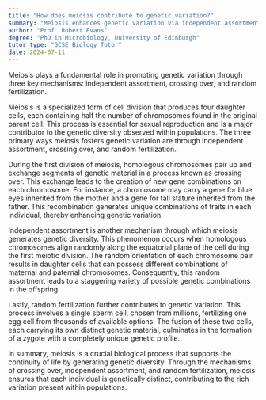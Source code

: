 ```yaml
---
title: "How does meiosis contribute to genetic variation?"
summary: "Meiosis enhances genetic variation via independent assortment, crossing over, and random fertilization, leading to diverse genetic combinations in offspring."
author: "Prof. Robert Evans"
degree: "PhD in Microbiology, University of Edinburgh"
tutor_type: "GCSE Biology Tutor"
date: 2024-07-11
---
```


Meiosis plays a fundamental role in promoting genetic variation through three key mechanisms: independent assortment, crossing over, and random fertilization.

Meiosis is a specialized form of cell division that produces four daughter cells, each containing half the number of chromosomes found in the original parent cell. This process is essential for sexual reproduction and is a major contributor to the genetic diversity observed within populations. The three primary ways meiosis fosters genetic variation are through independent assortment, crossing over, and random fertilization.

During the first division of meiosis, homologous chromosomes pair up and exchange segments of genetic material in a process known as crossing over. This exchange leads to the creation of new gene combinations on each chromosome. For instance, a chromosome may carry a gene for blue eyes inherited from the mother and a gene for tall stature inherited from the father. This recombination generates unique combinations of traits in each individual, thereby enhancing genetic variation.

Independent assortment is another mechanism through which meiosis generates genetic diversity. This phenomenon occurs when homologous chromosomes align randomly along the equatorial plane of the cell during the first meiotic division. The random orientation of each chromosome pair results in daughter cells that can possess different combinations of maternal and paternal chromosomes. Consequently, this random assortment leads to a staggering variety of possible genetic combinations in the offspring.

Lastly, random fertilization further contributes to genetic variation. This process involves a single sperm cell, chosen from millions, fertilizing one egg cell from thousands of available options. The fusion of these two cells, each carrying its own distinct genetic material, culminates in the formation of a zygote with a completely unique genetic profile.

In summary, meiosis is a crucial biological process that supports the continuity of life by generating genetic diversity. Through the mechanisms of crossing over, independent assortment, and random fertilization, meiosis ensures that each individual is genetically distinct, contributing to the rich variation present within populations.
    